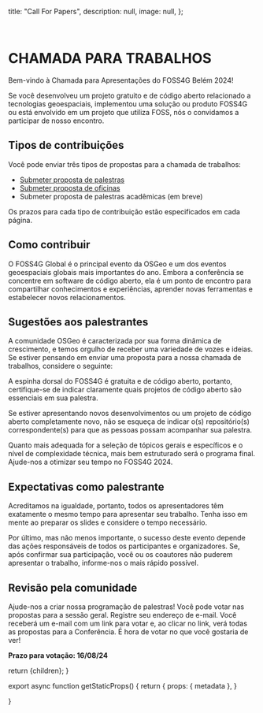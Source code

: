 
  title: "Call For Papers",
  description: null,
  image: null,
};

<br />

# CHAMADA PARA TRABALHOS
Bem-vindo à Chamada para Apresentações do FOSS4G Belém 2024!

Se você desenvolveu um projeto gratuito e de código aberto relacionado a tecnologias geoespaciais, implementou uma solução ou produto FOSS4G ou está envolvido em um projeto que utiliza FOSS, nós o convidamos a participar de nosso encontro.


## Tipos de contribuições
Você pode enviar três tipos de propostas para a chamada de trabalhos:

* [Submeter proposta de palestras](https://talks.osgeo.org/foss4g-2024)
* [Submeter proposta de oficinas](https://talks.osgeo.org/foss4g-2024-workshop)
* Submeter proposta de palestras acadêmicas (em breve)

Os prazos para cada tipo de contribuição estão especificados em cada página.


## Como contribuir
O FOSS4G Global é o principal evento da OSGeo e um dos eventos geoespaciais globais mais importantes do ano. Embora a conferência se concentre em software de código aberto, ela é um ponto de encontro para compartilhar conhecimentos e experiências, aprender novas ferramentas e estabelecer novos relacionamentos.


## Sugestões aos palestrantes
A comunidade OSGeo é caracterizada por sua forma dinâmica de crescimento, e temos orgulho de receber uma variedade de vozes e ideias. Se estiver pensando em enviar uma proposta para a nossa chamada de trabalhos, considere o seguinte:

A espinha dorsal do FOSS4G é gratuita e de código aberto, portanto, certifique-se de indicar claramente quais projetos de código aberto são essenciais em sua palestra.

Se estiver apresentando novos desenvolvimentos ou um projeto de código aberto completamente novo, não se esqueça de indicar o(s) repositório(s) correspondente(s) para que as pessoas possam acompanhar sua palestra.

Quanto mais adequada for a seleção de tópicos gerais e específicos e o nível de complexidade técnica, mais bem estruturado será o programa final. Ajude-nos a otimizar seu tempo no FOSS4G 2024.


## Expectativas como palestrante
Acreditamos na igualdade, portanto, todos os apresentadores têm exatamente o mesmo tempo para apresentar seu trabalho. Tenha isso em mente ao preparar os slides e considere o tempo necessário.

Por último, mas não menos importante, o sucesso deste evento depende das ações responsáveis de todos os participantes e organizadores. Se, após confirmar sua participação, você ou os coautores não puderem apresentar o trabalho, informe-nos o mais rápido possível.

## Revisão pela comunidade
Ajude-nos a criar nossa programação de palestras! Você pode votar nas propostas para a sessão geral. Registre seu endereço de e-mail. Você receberá um e-mail com um link para votar e, ao clicar no link, verá todas as propostas para a Conferência. É hora de votar no que você gostaria de ver!

**Prazo para votação: 16/08/24**

  return <MdxLayout metadata={metadata}>{children}</MdxLayout>;
}

export async function getStaticProps() {
  return {
    props: {
      metadata
    },
  }

}
